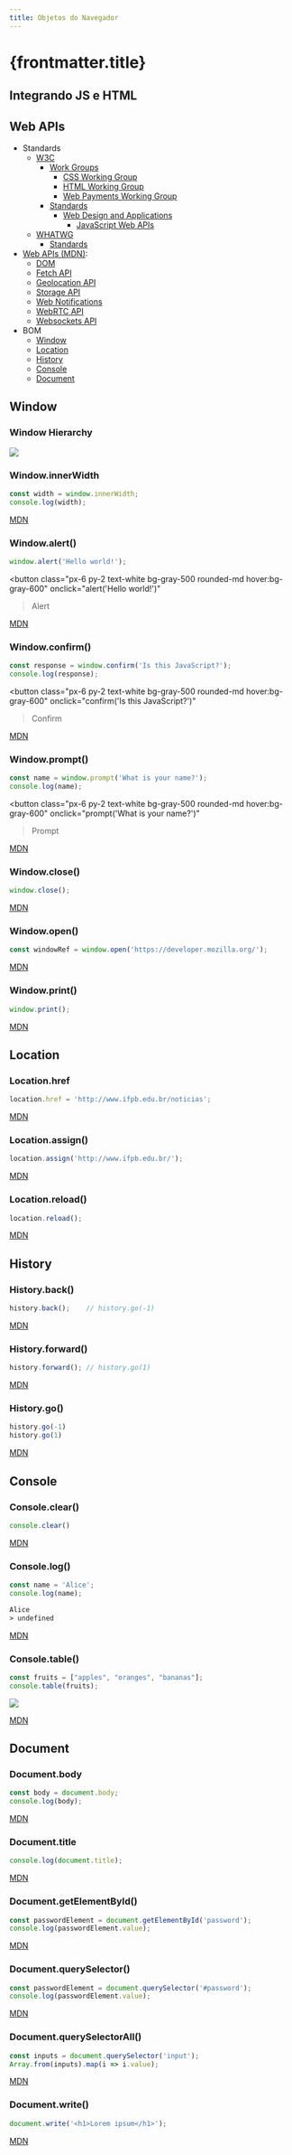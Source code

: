 ```yaml
---
title: Objetos do Navegador
---
```



# {frontmatter.title}

## Integrando JS e HTML

<CodePreview src="/codes/w3c/browser-objects/hello-js/index.html" lang="markup" />

<CodePreview src="/codes/w3c/browser-objects/hello-js/js/index.js" lang="js" />

## Web APIs

- Standards
  - [W3C](https://www.w3.org/)
    - [Work Groups](https://www.w3.org/groups/wg/)
      - [CSS Working Group](https://www.w3.org/groups/wg/css)
      - [HTML Working Group](https://www.w3.org/groups/wg/htmlwg)
      - [Web Payments Working Group](https://www.w3.org/groups/wg/payments)
    - [Standards](https://www.w3.org/standards/)
      - [Web Design and Applications](https://www.w3.org/standards/webdesign/)
        - [JavaScript Web APIs](https://www.w3.org/TR/?tag=webapi)
  - [WHATWG](https://whatwg.org/)
    - [Standards](https://spec.whatwg.org/)
- [Web APIs (MDN)](https://developer.mozilla.org/en-US/docs/Web/API):
  - [DOM](https://developer.mozilla.org/en-US/docs/Web/API/Document_Object_Model)
  - [Fetch API](https://developer.mozilla.org/en-US/docs/Web/API/Fetch_API)
  - [Geolocation API](https://developer.mozilla.org/en-US/docs/Web/API/Geolocation_API)
  - [Storage API](https://developer.mozilla.org/en-US/docs/Web/API/Storage_API)
  - [Web Notifications](https://developer.mozilla.org/en-US/docs/Web/API/Notifications_API)
  - [WebRTC API](https://developer.mozilla.org/en-US/docs/Web/API/WebRTC_API)
  - [Websockets API](https://developer.mozilla.org/en-US/docs/Web/API/WebSockets_API)
- BOM
  - [Window](https://developer.mozilla.org/en-US/docs/Web/API/Window)
  - [Location](https://developer.mozilla.org/en-US/docs/Web/API/Location)
  - [History](https://developer.mozilla.org/en-US/docs/Web/API/History)
  - [Console](https://developer.mozilla.org/en-US/docs/Web/API/Console)
  - [Document](https://developer.mozilla.org/en-US/docs/Web/API/Document)

## Window

### Window Hierarchy

![](/imgs/w3c/browser-objects/dom-hierarchy.svg)

### Window.innerWidth

```js
const width = window.innerWidth;
console.log(width);
```

[MDN](https://developer.mozilla.org/en-US/docs/Web/API/Window/innerWidth)

### Window.alert()


```js
window.alert('Hello world!');
```

<button
  class="px-6 py-2 text-white bg-gray-500 rounded-md hover:bg-gray-600"
  onclick="alert('Hello world!')"
>Alert</button>

[MDN](https://developer.mozilla.org/en-US/docs/Web/API/Window/alert)

### Window.confirm()

```js
const response = window.confirm('Is this JavaScript?');
console.log(response);
```

<button
  class="px-6 py-2 text-white bg-gray-500 rounded-md hover:bg-gray-600"
  onclick="confirm('Is this JavaScript?')"
>Confirm</button>

[MDN](https://developer.mozilla.org/en-US/docs/Web/API/Window/confirm)

### Window.prompt()

```js
const name = window.prompt('What is your name?');
console.log(name);
```

<button
  class="px-6 py-2 text-white bg-gray-500 rounded-md hover:bg-gray-600"
  onclick="prompt('What is your name?')"
>Prompt</button>

[MDN](https://developer.mozilla.org/en-US/docs/Web/API/Window/prompt)

### Window.close()

```js
window.close();
```

[MDN](https://developer.mozilla.org/en-US/docs/Web/API/Window/close)

### Window.open()

```js
const windowRef = window.open('https://developer.mozilla.org/');
```

[MDN](https://developer.mozilla.org/en-US/docs/Web/API/Window/open)

### Window.print()

```js
window.print();
```

[MDN](https://developer.mozilla.org/en-US/docs/Web/API/Window/print)

## Location

### Location.href

```js
location.href = 'http://www.ifpb.edu.br/noticias';
```

[MDN](https://developer.mozilla.org/en-US/docs/Web/API/Location/href)

### Location.assign()

```js
location.assign('http://www.ifpb.edu.br/');
```

[MDN](https://developer.mozilla.org/en-US/docs/Web/API/Location/assign)

### Location.reload()

```js
location.reload();
```

[MDN](https://developer.mozilla.org/en-US/docs/Web/API/Location/reload)

## History

### History.back()

```js
history.back();    // history.go(-1)
```

[MDN](https://developer.mozilla.org/en-US/docs/Web/API/History)

### History.forward()

```js
history.forward(); // history.go(1)
```

[MDN](https://developer.mozilla.org/en-US/docs/Web/API/History)

### History.go()

```js
history.go(-1)
history.go(1)
```

[MDN](https://developer.mozilla.org/en-US/docs/Web/API/History)

## Console

### Console.clear()

```js
console.clear()
```

[MDN](https://developer.mozilla.org/en-US/docs/Web/API/Console/clear)

### Console.log()

```js
const name = 'Alice';
console.log(name);
```

```txt
Alice
> undefined
```

[MDN](https://developer.mozilla.org/en-US/docs/Web/API/Console/log)

### Console.table()

```js
const fruits = ["apples", "oranges", "bananas"];
console.table(fruits);
```

![](/imgs/w3c/browser-objects/console-table-fruits.png)

[MDN](https://developer.mozilla.org/en-US/docs/Web/API/Console/table)

## Document

### Document.body

```js
const body = document.body;
console.log(body);
```

[MDN](https://developer.mozilla.org/en-US/docs/Web/API/Document/body)

### Document.title

```js
console.log(document.title);
```

[MDN](https://developer.mozilla.org/en-US/docs/Web/API/Document/title)

### Document.getElementById()

```js
const passwordElement = document.getElementById('password');
console.log(passwordElement.value);
```

[MDN](https://developer.mozilla.org/en-US/docs/Web/API/Document/getElementById)

### Document.querySelector()

```js
const passwordElement = document.querySelector('#password');
console.log(passwordElement.value);
```

[MDN](https://developer.mozilla.org/en-US/docs/Web/API/Document/querySelector)

### Document.querySelectorAll()

```js
const inputs = document.querySelector('input');
Array.from(inputs).map(i => i.value);
```

[MDN](https://developer.mozilla.org/en-US/docs/Web/API/Document/querySelectorAll)

### Document.write()

```js
document.write('<h1>Lorem ipsum</h1>');
```

[MDN](https://developer.mozilla.org/en-US/docs/Web/API/Document/write)
